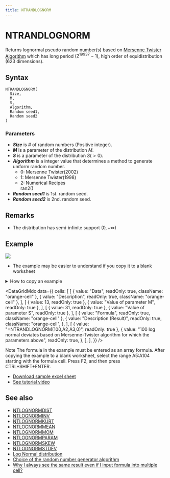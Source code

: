 ```yaml
---
title: NTRANDLOGNORM
---
```



# NTRANDLOGNORM

Returns lognormal pseudo random number(s) based on [Mersenne Twister Algorithm](https://www.ntrand.com/glossary/#local_Mersenne_Twister) which has long period ($2^{19937}-1$), high order of equidistribution (623 dimensions).

## Syntax

```excel
NTRANDLOGNORM(
  Size,
  M,
  S,
  Algorithm,
  Random seed1,
  Random seed2
)
```

### Parameters

- **_Size_** is # of random numbers (Positive integer).
- **_M_** is a parameter of the distribution $M$.
- **_S_** is a parameter of the distribution $S(>0)$.
- **_Algorithm_** is a integer value that determines a method to generate uniform random number.
  - 0: Mersenne Twister(2002)
  - 1: Mersenne Twister(1998)
  - 2: Numerical Recipes\
    ran2()
- **_Random seed1_** is 1st. random seed.
- **_Random seed2_** is 2nd. random seed.

## Remarks

- The distribution has semi-infinite support $(0,+\infty)$

## Example

![](./../../../assets/functions/histogram/histogramLogNorm.jpg)

- The example may be easier to understand if you copy it to a blank worksheet

<details>
  <summary>How to copy an example</summary>

1.  Create a blank workbook or worksheet.
2.  Select the example in the Help topic.

    **Note**  Do not select the row or column headers.

    ![Selecting an example from Help](./../../../assets/functions/HowToCopy.png)

    Selecting an example from Help

3.  Press CTRL+C.
4.  In the worksheet, select cell A1, and press CTRL+V.
5.  To switch between viewing the results and viewing the formulas that return the results, press CTRL+` (grave accent), or on the **Tools** menu, point to **Formula Auditing**, and then click **Formula Auditing Mode**.

</details>

<DataGridMdx
  data={{
    cells: [
      [
        { value: "Data", readOnly: true, className: "orange-cell" },
        { value: "Description", readOnly: true, className: "orange-cell" },
      ],
      [
        { value: 13, readOnly: true },
        { value: "Value of parameter M", readOnly: true },
      ],
      [
        { value: 31, readOnly: true },
        { value: "Value of parameter S", readOnly: true },
      ],
      [
        { value: "Formula", readOnly: true, className: "orange-cell" },
        {
          value: "Description (Result)",
          readOnly: true,
          className: "orange-cell",
        },
      ],
      [
        { value: "=NTRANDLOGNORM(100,A2,A3,0)", readOnly: true },
        {
          value:
            "100 log normal deviates based on Mersenne-Twister algorithm for which the parameters above",
          readOnly: true,
        },
      ],
    ],
  }}
/>

Note The formula in the example must be entered as an array formula. After copying the example to a blank worksheet, select the range A5:A104 starting with the formula cell. Press F2, and then press CTRL+SHIFT+ENTER.

- [Download sample excel sheet](https://www.ntrand.com/files/NtRand1.zip "Downloading Sample")
- [See tutorial video](https://www.ntrand.com/files/SingleRandom_Demo.swf)

## See also

- [NTLOGNORMDIST](https://www.ntrand.com/ntlognormdist/)
- [NTLOGNORMINV](https://www.ntrand.com/ntlognorminv/)
- [NTLOGNORMKURT](https://www.ntrand.com/ntlognormkurt/)
- [NTLOGNORMMEAN](https://www.ntrand.com/ntlognormmean/)
- [NTLOGNORMMOM](https://www.ntrand.com/ntlognormmom/)
- [NTLOGNORMPARAM](https://www.ntrand.com/ntlognormparam/)
- [NTLOGNORMSKEW](https://www.ntrand.com/ntlognormskew/)
- [NTLOGNORMSTDEV](https://www.ntrand.com/ntlognormstdev/)
- [Log Normal distribution](https://www.ntrand.com/log-normal-distribution/)
- [Choice of the random number generator algorithm](https://www.ntrand.com/glossary/#local_Choiceoftherandomnumber)
- [Why I always see the same result even if I input formula into multiple cell?](https://www.ntrand.com/faq/#local_CtrlShiftEnter)

